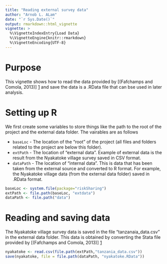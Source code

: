 ```yaml
---
title: "Reading external survey data"
author: "Arnob L. ALam"
date: "`r Sys.Date()`"
output: rmarkdown::html_vignette
vignette: >
  %\VignetteIndexEntry{Load Data}
  %\VignetteEngine{knitr::rmarkdown}
  %\VignetteEncoding{UTF-8}
---
```


# Purpose

This vignette shows how to read the data provided by 
[(Fafchamps and Comola, 2013)] [1] and save the data is a .RData file that can
bse used in later analysis.

# Setting up R

We first create some variables to store things like the path to the
root of the project and the external data folder.  The vairables are as follows

* `baseLoc` - The location of the "root" of the project (all files and folders
    related to the project are below this folder).
* `extPath` - The location of "external data".  Example of external data is
    the result from the Nyakatoke village survey saved in CSV format.
* `dataPath` - The location of "internal data".  This is data that has been
    taken from the external source and converted to R format. For example, the
    Nyakatoke village data (from the external data folder) saved in .RData
    format.

```r
baseLoc <- system.file(package="riskSharing")
extPath <- file.path(baseLoc, "extdata")
dataPath <- file.path("data")
```

# Reading and saving data

The Nyakatoke village survey data is saved in the file "tanzanaia_data.csv" in
the external data folder.  This data is obtained by converting the Stata file
provided by [(Fafchamps and Comola, 2013)] [1]

```r
nyakatoke <- read.csv(file.path(extPath,"tanzania_data.csv"))
save(nyakatoke, file = file.path(dataPath, "nyakatoke.RData"))
```
[1]: http://onlinelibrary.wiley.com/doi/10.1111/ecoj.12071/abstract "Comola, M. and Fafchamps, M. (2014), Testing Unilateral and Bilateral Link Formation. Econ J, 124: 954–976. doi:10.1111/ecoj.12071"
